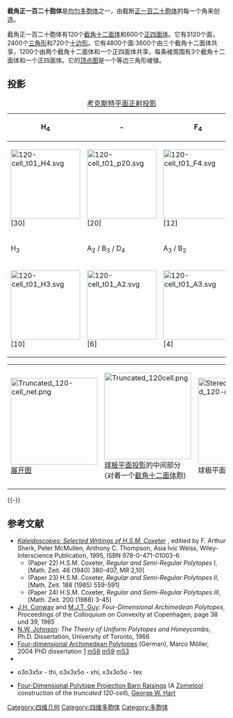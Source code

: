 {{Polytopebox
| name = 截角正一百二十胞体
| imagename = Schlegel half-solid truncated 120-cell.png
| caption = [[施莱格尔投影|施莱格尔投影]]<BR>([[正四面体|正四面体]]胞在前)
| polytope = 截角正一百二十胞体
| Type = [[均匀多胞体|均匀多胞体]]
| group_type = 
| Cell =10<br/>600 [[正四面体|(''3.3.3'')]] [[Image:Tetrahedron.png|20px]]<BR>120 [[截角十二面体|(''3.10.10'')]] <!-- 檔案不存在 [[Image:Truncated_dodecahedron|20px]] -->
| Face =30<br/>2400 {3}<BR>720 {10}
| Edge =4800
| Vertice =2400
| Vertice_type =[[Image:Truncated_120-cell_verf.png|80px]]<BR>[[棱锥|棱锥]]
| Schläfli =t<sub>0,1</sub>{5,3,3}
| Symmetry_group = 
| dual = 
| Properties =[[Convex_polytope|convex]]
| Index_references = 36
| Coxeter_group =H<sub>4</sub>, [3,3,5], order 14400
| Coxeter_diagram = {{CDD|node_1|5|node_1|3|node|3|node}}
}}
'''截角正一百二十胞体'''是[[均匀多胞体|均匀多胞体]]之一，由截断[[正一百二十胞体|正一百二十胞体]]的每一个角来创造。

截角正一百二十胞体有120个[[截角十二面体|截角十二面体]]和600个[[正四面体|正四面体]]。它有3120个面，2400个[[三角形|三角形]]和720个[[十边形|十边形]]。它有4800个面:3600个由三个截角十二面体共享，1200个由两个截角十二面体和一个正四面体共享。每条棱周围有3个截角十二面体和一个正四面体。它的[[顶点图|顶点图]]是一个等边三角形棱锥。

== 投影 ==

{| class="wikitable"
|+ [[考克斯特平面|考克斯特平面]][[正射投影|正射投影]]
|- align=center
!H<sub>4</sub>
! -
!F<sub>4</sub>
|- align=center
|[[File:120-cell_t01_H4.svg|160px]]<BR>[30]
|[[File:120-cell_t01_p20.svg|160px]]<BR>[20]
|[[File:120-cell_t01_F4.svg|160px]]<BR>[12]
|- align=center
!H<sub>3</sub>
!A<sub>2</sub> / B<sub>3</sub> / D<sub>4</sub>
!A<sub>3</sub> / B<sub>2</sub>
|- align=center
|[[File:120-cell_t01_H3.svg|160px]]<BR>[10]
|[[File:120-cell_t01_A2.svg|160px]]<BR>[6]
|[[File:120-cell_t01_A3.svg|160px]]<BR>[4]
|}

{| class="wikitable" width=600
|- align=center
|[[Image:Truncated_120-cell_net.png|200px]]<BR>[[展开图|展开图]]
|[[Image:Truncated_120cell.png|200px]]<BR>[[球极平面投影|球极平面投影]]的中间部分<BR>(对着一个[[截角十二面体|截角十二面体]]胞)
|[[File:Stereographic_truncated_120-cell.png|200px]]<BR>球极平面投影
|}
{{-}}

== 参考文献 ==
* ''[http://www.wiley.com/WileyCDA/WileyTitle/productCd-0471010030.html Kaleidoscopes: Selected Writings of H.S.M. Coxeter] {{Wayback|url=http://www.wiley.com/WileyCDA/WileyTitle/productCd-0471010030.html |date=20160711140441 }}'', editied by F. Arthur Sherk, Peter McMullen, Anthony C. Thompson, Asia Ivic Weiss, Wiley-Interscience Publication, 1995, ISBN 978-0-471-01003-6
** (Paper 22) H.S.M. Coxeter, ''Regular and Semi-Regular Polytopes I'', [Math. Zeit. 46 (1940) 380-407, MR 2,10]
** (Paper 23) H.S.M. Coxeter, ''Regular and Semi-Regular Polytopes II'', [Math. Zeit. 188 (1985) 559-591]
** (Paper 24) H.S.M. Coxeter, ''Regular and Semi-Regular Polytopes III'', [Math. Zeit. 200 (1988) 3-45]
* [[John_Horton_Conway|J.H. Conway]] and [[Michael_Guy_(computer_scientist)|M.J.T. Guy]]: ''Four-Dimensional Archimedean Polytopes'', Proceedings of the Colloquium on Convexity at Copenhagen, page 38 und 39, 1965
* [[Norman_Johnson_(mathematician)|N.W. Johnson]]: ''The Theory of Uniform Polytopes and Honeycombs'', Ph.D. Dissertation, University of Toronto, 1966
*[http://www.polytope.de Four-dimensional Archimedean Polytopes] {{Wayback|url=http://www.polytope.de/ |date=20201126060356 }} (German), Marco Möller, 2004 PhD dissertation  [http://www.sub.uni-hamburg.de/opus/volltexte/2004/2196/pdf/Dissertation.pdf] {{Wayback|url=http://www.sub.uni-hamburg.de/opus/volltexte/2004/2196/pdf/Dissertation.pdf |date=20050322235615 }} [http://www.polytope.de/nr58.html m58] {{Wayback|url=http://www.polytope.de/nr58.html |date=20160304083417 }} [http://www.polytope.de/nr59.html m59] {{Wayback|url=http://www.polytope.de/nr59.html |date=20160303174157 }} [http://www.polytope.de/nr53.html m53] {{Wayback|url=http://www.polytope.de/nr53.html |date=20160304001008 }}
* {{PolyCell | urlname = section4.html| title = Convex uniform polychora based on the hecatonicosachoron (120-cell) and hexacosichoron (600-cell) - Model 36, 39, 41}}
* {{KlitzingPolytopes|polychora.htm|4D|uniform polytopes (polychora)}} o3o3x5x - thi, o3x3x5o - xhi, x3x3o5o - tex
* [http://www.georgehart.com/zome-polytopes-ISAMA07/hart-isama07.doc Four-Dimensional Polytope Projection Barn Raisings] {{Wayback|url=http://www.georgehart.com/zome-polytopes-ISAMA07/hart-isama07.doc |date=20210301111536 }} (A [[Zometool|Zometool]] construction of the ''truncated 120-cell''), [[George_W._Hart|George W. Hart]]

[[Category:四维几何|Category:四维几何]]
[[Category:四维多胞体|Category:四维多胞体]]
[[Category:多胞体|Category:多胞体]]